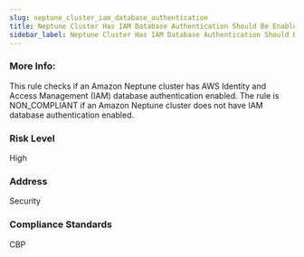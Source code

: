 ```yaml
---
slug: neptune_cluster_iam_database_authentication
title: Neptune Cluster Has IAM Database Authentication Should Be Enabled
sidebar_label: Neptune Cluster Has IAM Database Authentication Should Be Enabled
---
```

### More Info:

This rule checks if an Amazon Neptune cluster has AWS Identity and Access Management (IAM) database authentication enabled. The rule is NON_COMPLIANT if an Amazon Neptune cluster does not have IAM database authentication enabled.

### Risk Level

High

### Address

Security

### Compliance Standards

CBP
